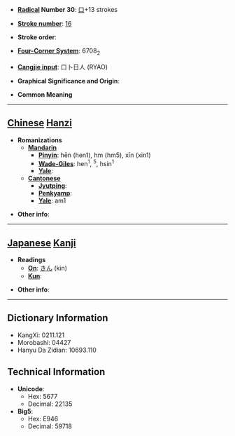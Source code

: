 * '''[[Wiktionary:Chinese radical index| Radical]] Number 30''': [[Wiktionary:Chinese radical index 口|口]]+13 strokes

* '''[[Wiktionary:Chinese total strokes index|Stroke number]]''': [[Wiktionary:Chinese total strokes index 16|16]]

* '''Stroke order''': 

* '''[[Wiktionary:Chinese four corner index|Four-Corner System]]''': 6708<sub>2</sub>

* '''[[Wiktionary:Chinese Cangjie index|Cangjie input]]''': 口卜日人 (RYAO)

* '''Graphical Significance and Origin''': 

* '''Common Meaning'''

----

== [[Chinese]] [[Hanzi]] ==

* '''Romanizations'''
** '''[[Mandarin]]'''
*** '''[[Pinyin]]''': hēn (hen1), hm (hm5), xīn (xin1)
*** '''[[Wade-Giles]]''': hen<sup>1</sup>, <sup>5</sup>, hsin<sup>1</sup>
*** '''[[Yale]]''': 
** '''[[Cantonese]]'''
*** '''[[Jyutping]]''':
*** '''[[Penkyamp]]''': 
*** '''[[Yale]]''': am1

* '''Other info''': 

----

== [[Japanese]] [[Kanji]] ==

* '''Readings'''
** '''[[On]]''': [[きん]] (kin)
** '''[[Kun]]''': 

* '''Other info''':  

----

== Dictionary Information ==

* KangXi: 0211.121
* Morobashi: 04427
* Hanyu Da Zidian: 10693.110

== Technical Information ==

* '''Unicode''':
** Hex: 5677
** Decimal: 22135
* '''Big5''':
** Hex: E946
** Decimal: 59718